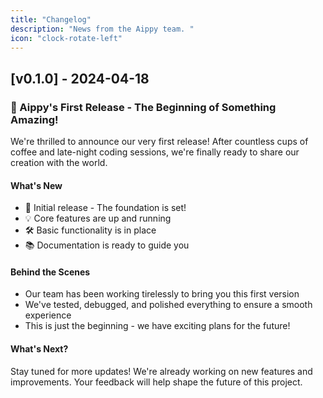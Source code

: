 ```yaml
---
title: "Changelog"
description: "News from the Aippy team. "
icon: "clock-rotate-left"
---
```



## [v0.1.0] - 2024-04-18

### 🎉 Aippy's First Release - The Beginning of Something Amazing!

We're thrilled to announce our very first release! After countless cups of coffee and late-night coding sessions, we're finally ready to share our creation with the world. 

#### What's New
- 🚀 Initial release - The foundation is set!
- 💡 Core features are up and running
- 🛠️ Basic functionality is in place
- 📚 Documentation is ready to guide you

#### Behind the Scenes
- Our team has been working tirelessly to bring you this first version
- We've tested, debugged, and polished everything to ensure a smooth experience
- This is just the beginning - we have exciting plans for the future!

#### What's Next?
Stay tuned for more updates! We're already working on new features and improvements. Your feedback will help shape the future of this project.
